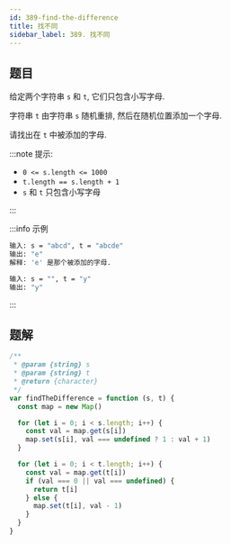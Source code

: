 ```yaml
---
id: 389-find-the-difference
title: 找不同
sidebar_label: 389. 找不同
---
```


## 题目

给定两个字符串 `s` 和 `t`, 它们只包含小写字母.

字符串 `t` 由字符串 `s` 随机重排, 然后在随机位置添加一个字母.

请找出在 `t` 中被添加的字母.

:::note 提示:

- `0 <= s.length <= 1000`
- `t.length == s.length + 1`
- `s` 和 `t` 只包含小写字母

:::

:::info 示例

```bash
输入: s = "abcd", t = "abcde"
输出: "e"
解释: 'e' 是那个被添加的字母.
```

```bash
输入: s = "", t = "y"
输出: "y"
```

:::

## 题解

```ts
/**
 * @param {string} s
 * @param {string} t
 * @return {character}
 */
var findTheDifference = function (s, t) {
  const map = new Map()

  for (let i = 0; i < s.length; i++) {
    const val = map.get(s[i])
    map.set(s[i], val === undefined ? 1 : val + 1)
  }

  for (let i = 0; i < t.length; i++) {
    const val = map.get(t[i])
    if (val === 0 || val === undefined) {
      return t[i]
    } else {
      map.set(t[i], val - 1)
    }
  }
}
```
